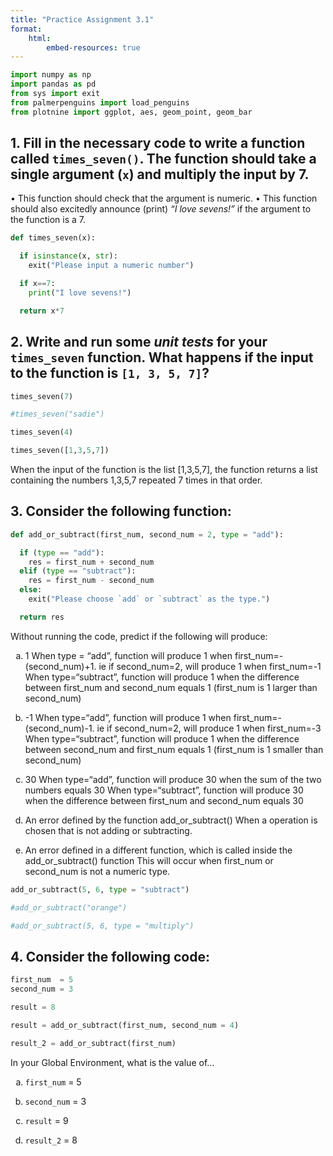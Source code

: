 ```yaml
---
title: "Practice Assignment 3.1"
format: 
    html:
        embed-resources: true
---
```


```python
import numpy as np
import pandas as pd
from sys import exit
from palmerpenguins import load_penguins
from plotnine import ggplot, aes, geom_point, geom_bar
```

## 1. Fill in the necessary code to write a function called `times_seven()`. The function should take a single argument (`x`) and multiply the input by 7.

• This function should check that the argument is numeric.
• This function should also excitedly announce (print) *“I love sevens!”* if the argument to the function is a 7.

```python
def times_seven(x):

  if isinstance(x, str):
    exit("Please input a numeric number")

  if x==7:
    print("I love sevens!")

  return x*7
```

## 2. Write and run some *unit tests* for your `times_seven` function.  What happens if the input to the function is `[1, 3, 5, 7]`?

```python
times_seven(7)
```

```python
#times_seven("sadie")
```

```python
times_seven(4)
```

```python
times_seven([1,3,5,7])
```

When the input of the function is the list [1,3,5,7], the function returns a list containing the numbers 1,3,5,7 repeated 7 times in that order. 

## 3. Consider the following function:

```python
def add_or_subtract(first_num, second_num = 2, type = "add"):

  if (type == "add"):
    res = first_num + second_num
  elif (type == "subtract"):
    res = first_num - second_num
  else:
    exit("Please choose `add` or `subtract` as the type.")

  return res
```

Without running the code, predict if the following will produce:

a. 1
When type = "add", function will produce 1 when first_num=-(second_num)+1. ie if second_num=2, will produce 1 when first_num=-1
When type="subtract", function will produce 1 when the difference between first_num and second_num equals 1 (first_num is 1 larger than second_num)

b. -1
When type="add", function will produce 1 when first_num=-(second_num)-1. ie if second_num=2, will produce 1 when first_num=-3
When type="subtract", function will produce 1 when the difference between second_num and first_num equals 1 (first_num is 1 smaller than second_num)

c. 30
When type="add", function will produce 30 when the sum of the two numbers equals 30
When type="subtract", function will produce 30 when the difference between first_num and second_num equals 30

d. An error defined by the function add_or_subtract()
When a operation is chosen that is not adding or subtracting. 

e. An error defined in a different function, which is called inside the add_or_subtract() function
This will occur when first_num or second_num is not a numeric type. 

```python
add_or_subtract(5, 6, type = "subtract")

#add_or_subtract("orange")

#add_or_subtract(5, 6, type = "multiply")
```

## 4. Consider the following code:
```python
first_num  = 5
second_num = 3

result = 8

result = add_or_subtract(first_num, second_num = 4)

result_2 = add_or_subtract(first_num)
```

In your Global Environment, what is the value of...

a. `first_num` = 5

b. `second_num` = 3

c. `result` = 9

d. `result_2` = 8 

